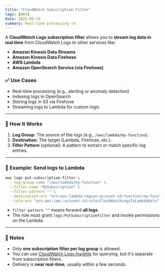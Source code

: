 ```yaml
---
title: "CloudWatch Subscription Filter"
tags: [AWS]
date: 2025-06-19
summary: Real-time processing (e.
---
```


A **CloudWatch Logs subscription filter** allows you to **stream log data in real time** from CloudWatch Logs to other services like:

- **Amazon Kinesis Data Streams**
- **Amazon Kinesis Data Firehose**
- **AWS Lambda**
- **Amazon OpenSearch Service (via Firehose)**

### ✅ Use Cases

- Real-time processing (e.g., alerting or anomaly detection)
- Indexing logs in OpenSearch
- Storing logs in S3 via Firehose
- Streaming logs to Lambda for custom logic

---

### 🔧 How It Works

1. **Log Group**: The source of the logs (e.g., `/aws/lambda/my-function`).
2. **Destination**: The target (Lambda, Firehose, etc.).
3. **Filter Pattern** (optional): A pattern to extract or match specific log entries.

---

### 📘 Example: Send logs to Lambda

```bash
aws logs put-subscription-filter \
  --log-group-name "/aws/lambda/my-function" \
  --filter-name "MySubscription" \
  --filter-pattern "" \
  --destination-arn "arn:aws:lambda:region:account-id:function:my-function" \
  --role-arn "arn:aws:iam::account-id:role/CloudWatchLogsToLambdaRole"
```

- `filter-pattern ""` means forward **all logs**.
- The role must grant `logs:PutSubscriptionFilter` and invoke permissions on the Lambda.

---

### 📝 Notes

- Only **one subscription filter per log group** is allowed.
- You can use [CloudWatch Logs Insights](https://docs.aws.amazon.com/AmazonCloudWatch/latest/logs/CWL_QuerySyntax.html) for querying, but it's separate from subscription filters.
- Delivery is **near real-time**, usually within a few seconds.
